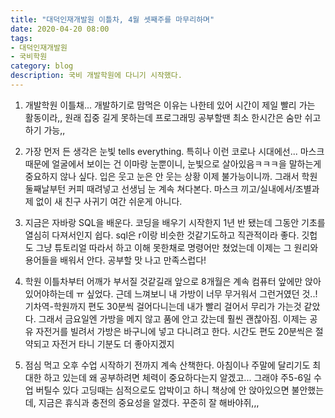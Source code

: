 ```yaml
---
title: "대덕인재개발원 이틀차, 4월 셋째주를 마무리하며"
date: 2020-04-20 08:00
tags:
- 대덕인재개발원
- 국비학원
category: blog
description: 국비 개발학원에 다니기 시작했다.
---
```



1. 개발학원 이틀채... 개발하기로 맘먹은 이유는 나한테 있어 시간이 제일 빨리 가는 활동이라,, 원래 집중 길게 못하는데 프로그래밍 공부할땐 최소 한시간은 숨만 쉬고 하기 가능,,

2. 가장 먼저 든 생각은 눈빛 tells everything. 특히나 이런 코로나 시대에선... 마스크때문에 얼굴에서 보이는 건 이마랑 눈뿐이니, 눈빛으로 살아있음ㅋㅋㅋ을 말하는게 중요하지 않나 싶다. 입은 웃고 눈은 안 웃는 상황 이제 불가능이니까. 그래서 학원 둘째날부턴 커피 때려넣고 선생님 눈 계속 쳐다본다. 마스크 끼고/실내에서/조별과제 없이 새 친구 사귀기 여간 쉬운게 아니다.

3. 지금은 자바랑 SQL을 배운다. 코딩을 배우기 시작한지 1년 반 됐는데 그동안 기초를 열심히 다져서인지 쉽다. sql은 r이랑 비슷한 것같기도하고 직관적이라 좋다. 깃헙도 그냥 튜토리얼 따라서 하고 이해 못한채로 명령어만 쳤었는데 이제는 그 원리와 용어들을 배워서 안다. 공부할 맛 나고 만족스럽다! 

4. 학원 이틀차부터 어깨가 부서질 것같길래 앞으로 8개월은 계속 컴퓨터 앞에만 앉아있어야하는데 ㅠ 싶었다. 근데 느껴보니 내 가방이 너무 무거워서 그런거였던 것..! 기차역-학원까지 편도 30분씩 걸어다니는데 내가 빨리 걸어서 무리가 가는것 같았다. 그래서 금요일엔 가방을 메지 않고 품에 안고 갔는데 훨씬 괜찮아짐. 이제는 공유 자전거를 빌려서 가방은 바구니에 넣고 다니려고 한다. 시간도 편도 20분씩은 절약되고 자전거 타니 기분도 더 좋아지겠지

5. 점심 먹고 오후 수업 시작하기 전까지 계속 산책한다. 아침이나 주말에 달리기도 최대한 하고 있는데 왜 공부하려면 체력이 중요하다는지 알겠고... 그래야 주5-6일 수업 버틸수 있다 고딩때는 심적으로도 압박이고 하니 책상에 안 앉아있으면 불안했는데, 지금은 휴식과 충전의 중요성을 알겠다. 꾸준히 잘 해바야쥐,,,